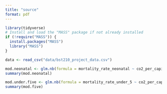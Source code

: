 ```yaml
---
title: "source"
format: pdf
---
```


```r
library(tidyverse)
# Install and load the "MASS" package if not already installed
if (!require("MASS")) {
  install.packages("MASS")
  library("MASS")
}
```

```r
data <- read_csv("data/bst210_project_data.csv")
```


```r
mod.neonatal <- glm.nb(formula = mortality_rate_neonatal ~ co2_per_capita + pm2_5 + health_expenditure_percent_of_gdp + income_level + region + basic_sanitation + immunization, data = data)
summary(mod.neonatal) 
```

```r
mod.under.five <- glm.nb(formula = mortality_rate_under_5 ~ co2_per_capita + pm2_5 + health_expenditure_percent_of_gdp + income_level + region + basic_sanitation + immunization, data = data)
summary(mod.five) 
```

